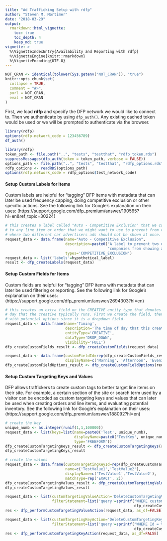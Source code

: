 ```yaml
---
title: "Ad Trafficking Setup with rdfp"
author: "Steven M. Mortimer"
date: "2018-03-29"
output:
  rmarkdown::html_vignette:
    toc: true
    toc_depth: 4
    keep_md: true
vignette: >
  %\VignetteIndexEntry{Availability and Reporting with rdfp}
  %\VignetteEngine{knitr::rmarkdown}
  %\VignetteEncoding{UTF-8}
---
```


```r
NOT_CRAN <- identical(tolower(Sys.getenv("NOT_CRAN")), "true")
knitr::opts_chunk$set(
  collapse = TRUE,
  comment = "#>",
  purl = NOT_CRAN,
  eval = NOT_CRAN
)
```

First, we load **rdfp** and specify the DFP network we would like to connect to. 
Then we authenticate by using `dfp_auth()`. Any existing cached token would be used 
or we will be prompted to authenticate via the browser.

```r
library(rdfp)
options(rdfp.network_code = 123456789)
df_auth()
```

```r
library(rdfp)
token_path <- file.path("..", "tests", "testthat", "rdfp_token.rds")
suppressMessages(dfp_auth(token = token_path, verbose = FALSE))
options_path <- file.path("..", "tests", "testthat", "rdfp_options.rds")
rdfp_options <- readRDS(options_path)
options(rdfp.network_code = rdfp_options$test_network_code)
```

#### Setup Custom Labels for Items

Custom labels are helpful for "tagging" DFP items with metadata
that can later be used frequency capping, doing competitive exclusion or 
other specific actions. See the following link for Google's explanation on their uses: 
(https://support.google.com/dfp\_premium/answer/190565?hl=en&ref_topic=30224)

```r
# this creates a label called "Auto - Competitive Exclusion" that we can add
# to any line item or order that we might want to use to prevent from clashing 
# where two different car advertisers ads should not be shown at once.
request_data <- data.frame(name="Auto - Competitive Exclusion",
                           description=paste0("A label to prevent two different car ",
                                              "companies from showing ads together"),
                           types='COMPETITIVE_EXCLUSION')
request_data <- list('labels'=hypothetical_label)
result <- dfp_createLabels(request_data)
```

#### Setup Custom Fields for Items

Custom fields are helpful for "tagging" DFP items with metadata
that can later be used filtering or reporting. See the following link for 
Google's explanation on their uses: (https://support.google.com/dfp\_premium/answer/2694303?hl=en)

```r
# this creates an extra field on the CREATIVE entity type that denotes the time of 
# day that the creative typically runs. First we create the field, then populate
# with potential options since it is a dropdown field.
request_data <- data.frame(name='Timing',
                           description='The time of day that this creative usually runs.', 
                           entityType='CREATIVE',
                           dataType='DROP_DOWN',
                           visibility='FULL')
dfp_createCustomFields_result <- dfp_createCustomFields(request_data)

request_data <- data.frame(customFieldId=rep(dfp_createCustomFields_result$id, 3),
                           displayName=c('Morning', 'Afternoon', 'Evening'))
dfp_createCustomFieldOptions_result <- dfp_createCustomFieldOptions(request_data)
```

#### Setup Custom Targeting Keys and Values

DFP allows traffickers to create custom tags to better target line items on their site.
For example, a certain section of the site or search term used by a visitor can be 
encoded as custom targeting keys and values that can later be used when creating 
orders and line items, and evaluating potential inventory. See the following link for 
Google's explanation on their uses: (https://support.google.com/dfp\_premium/answer/188092?hl=en)

```r
# create the key
unique_numb <- as.integer(runif(1,1,100000))
request_data <- list(keys=list(name=paste0('Test', unique_numb), 
                               displayName=paste0('TestKey', unique_numb), 
                               type='FREEFORM'))
dfp_createCustomTargetingKeys_result <- dfp_createCustomTargetingKeys(request_data)
dfp_createCustomTargetingKeys_result

# create the values
request_data <- data.frame(customTargetingKeyId=rep(dfp_createCustomTargetingKeys_result$id,2),
                           name=c('TestValue1','TestValue2'), 
                           displayName=c('TestValue1','TestValue2'), 
                           matchType=rep('EXACT', 2))
dfp_createCustomTargetingValues_result <- dfp_createCustomTargetingValues(request_data)
dfp_createCustomTargetingValues_result
```

```r
request_data <- list(customTargetingValueAction='DeleteCustomTargetingValues',
                     filterStatement=list('query'=sprintf("WHERE customTargetingKeyId = %s", 
                                                          dfp_createCustomTargetingKeys_result$id)))
res <- dfp_performCustomTargetingValueAction(request_data, as_df=FALSE)

request_data <- list(customTargetingKeyAction='DeleteCustomTargetingKeys',
                     filterStatement=list('query'=sprintf("WHERE Id = %s", 
                                                          dfp_createCustomTargetingKeys_result$id)))
res <- dfp_performCustomTargetingKeyAction(request_data, as_df=FALSE)
```